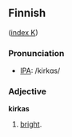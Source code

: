 ==Finnish==
([[Wiktionary:Finnish_index_k|index K]])

===Pronunciation===
*[[Pronunciation guide|IPA]]: /kirk&#593;s/

===Adjective===
'''kirkas'''
# [[bright]].